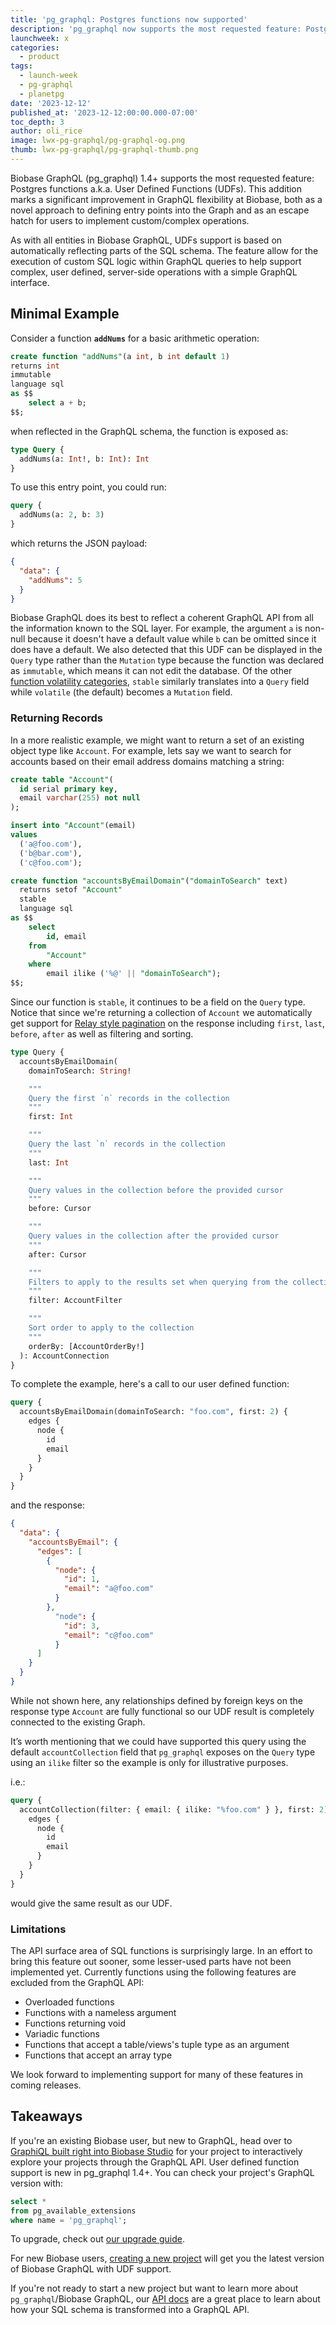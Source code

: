 ```yaml
---
title: 'pg_graphql: Postgres functions now supported'
description: 'pg_graphql now supports the most requested feature: Postgres functions a.k.a. User Defined Functions (UDFs)'
launchweek: x
categories:
  - product
tags:
  - launch-week
  - pg-graphql
  - planetpg
date: '2023-12-12'
published_at: '2023-12-12:00:00.000-07:00'
toc_depth: 3
author: oli_rice
image: lwx-pg-graphql/pg-graphql-og.png
thumb: lwx-pg-graphql/pg-graphql-thumb.png
---
```


Biobase GraphQL (pg_graphql) 1.4+ supports the most requested feature: Postgres functions a.k.a. User Defined Functions (UDFs). This addition marks a significant improvement in GraphQL flexibility at Biobase, both as a novel approach to defining entry points into the Graph and as an escape hatch for users to implement custom/complex operations.

As with all entities in Biobase GraphQL, UDFs support is based on automatically reflecting parts of the SQL schema. The feature allow for the execution of custom SQL logic within GraphQL queries to help support complex, user defined, server-side operations with a simple GraphQL interface.

## Minimal Example

Consider a function **`addNums`** for a basic arithmetic operation:

```sql
create function "addNums"(a int, b int default 1)
returns int
immutable
language sql
as $$
	select a + b;
$$;
```

when reflected in the GraphQL schema, the function is exposed as:

```sql
type Query {
  addNums(a: Int!, b: Int): Int
}
```

To use this entry point, you could run:

```graphql
query {
  addNums(a: 2, b: 3)
}
```

which returns the JSON payload:

```json
{
  "data": {
    "addNums": 5
  }
}
```

Biobase GraphQL does its best to reflect a coherent GraphQL API from all the information known to the SQL layer. For example, the argument `a` is non-null because it doesn't have a default value while `b` can be omitted since it does have a default. We also detected that this UDF can be displayed in the `Query` type rather than the `Mutation` type because the function was declared as `immutable`, which means it can not edit the database. Of the other [function volatility categories](https://www.postgresql.org/docs/current/xfunc-volatility.html), `stable` similarly translates into a `Query` field while `volatile` (the default) becomes a `Mutation` field.

### Returning Records

In a more realistic example, we might want to return a set of an existing object type like `Account`. For example, lets say we want to search for accounts based on their email address domains matching a string:

```sql
create table "Account"(
  id serial primary key,
  email varchar(255) not null
);

insert into "Account"(email)
values
  ('a@foo.com'),
  ('b@bar.com'),
  ('c@foo.com');

create function "accountsByEmailDomain"("domainToSearch" text)
  returns setof "Account"
  stable
  language sql
as $$
	select
		id, email
	from
		"Account"
	where
		email ilike ('%@' || "domainToSearch");
$$;
```

Since our function is `stable`, it continues to be a field on the `Query` type. Notice that since we're returning a collection of `Account` we automatically get support for [Relay style pagination](https://relay.dev/graphql/connections.htm) on the response including `first`, `last`, `before`, `after` as well as filtering and sorting.

```graphql
type Query {
  accountsByEmailDomain(
    domainToSearch: String!

    """
    Query the first `n` records in the collection
    """
    first: Int

    """
    Query the last `n` records in the collection
    """
    last: Int

    """
    Query values in the collection before the provided cursor
    """
    before: Cursor

    """
    Query values in the collection after the provided cursor
    """
    after: Cursor

    """
    Filters to apply to the results set when querying from the collection
    """
    filter: AccountFilter

    """
    Sort order to apply to the collection
    """
    orderBy: [AccountOrderBy!]
  ): AccountConnection
}
```

To complete the example, here's a call to our user defined function:

```graphql
query {
  accountsByEmailDomain(domainToSearch: "foo.com", first: 2) {
    edges {
      node {
        id
        email
      }
    }
  }
}
```

and the response:

```json
{
  "data": {
    "accountsByEmail": {
      "edges": [
        {
          "node": {
            "id": 1,
            "email": "a@foo.com"
          }
        },
          "node": {
            "id": 3,
            "email": "c@foo.com"
          }
      ]
    }
  }
}
```

While not shown here, any relationships defined by foreign keys on the response type `Account` are fully functional so our UDF result is completely connected to the existing Graph.

It’s worth mentioning that we could have supported this query using the default `accountCollection` field that `pg_graphql` exposes on the `Query` type using an `ilike` filter so the example is only for illustrative purposes.

i.e.:

```graphql
query {
  accountCollection(filter: { email: { ilike: "%foo.com" } }, first: 2) {
    edges {
      node {
        id
        email
      }
    }
  }
}
```

would give the same result as our UDF.

### Limitations

The API surface area of SQL functions is surprisingly large. In an effort to bring this feature out sooner, some lesser-used parts have not been implemented yet. Currently functions using the following features are excluded from the GraphQL API:

- Overloaded functions
- Functions with a nameless argument
- Functions returning void
- Variadic functions
- Functions that accept a table/views's tuple type as an argument
- Functions that accept an array type

We look forward to implementing support for many of these features in coming releases.

## Takeaways

If you're an existing Biobase user, but new to GraphQL, head over to [GraphiQL built right into Biobase Studio](https://biobase.com/dashboard/project/_/api/graphiql) for your project to interactively explore your projects through the GraphQL API. User defined function support is new in pg_graphql 1.4+. You can check your project's GraphQL version with:

```sql
select *
from pg_available_extensions
where name = 'pg_graphql';
```

To upgrade, check out [our upgrade guide](https://biobase.com/docs/guides/platform/migrating-and-upgrading-projects).

For new Biobase users, [creating a new project](http://database.new) will get you the latest version of Biobase GraphQL with UDF support.

If you're not ready to start a new project but want to learn more about `pg_graphql`/Biobase GraphQL, our [API docs](https://biobase.github.io/pg_graphql/api/) are a great place to learn about how your SQL schema is transformed into a GraphQL API.
